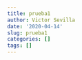 ```yaml
---
title: prueba1
author: Victor Sevilla
date: '2020-04-14'
slug: prueba1
categories: []
tags: []
---
```

